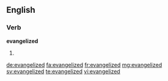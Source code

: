 ==English==

===Verb===
'''evangelized'''

# {{past of|evangelize}}

[[de:evangelized]]
[[fa:evangelized]]
[[fr:evangelized]]
[[mg:evangelized]]
[[sv:evangelized]]
[[te:evangelized]]
[[vi:evangelized]]